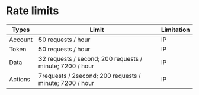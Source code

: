 # Rate limits

| Types            | Limit                              | Limitation |
| ---------------- | ---------------------------------- | ---------- |
| Account | 50 requests / hour                  | IP         |
| Token            | 50 requests / hour                  | IP         |
| Data             | 32 requests / second; 200 requests / minute; 7200 / hour | IP         |
| Actions          | 7requests / 2second; 200 requests / minute;  7200 / hour  | IP         |
 